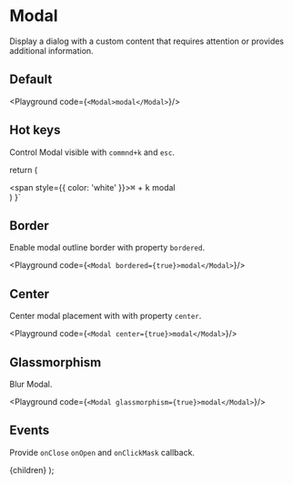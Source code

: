 
# Modal

Display a dialog with a custom content that requires attention or provides additional information.

## Default

<Playground code={`<Modal>modal</Modal>`}/>

## Hot keys

Control Modal visible with `commnd+k` and `esc`.

<Playground code={ModalDefault}/>

  return (
    <div>
      <span style={{ color: 'white' }}><Kbd>⌘</Kbd> + <Kbd>k</Kbd></span>
      <Modal>modal</Modal>
    </div>
  )
}`

## Border

Enable modal outline border with property `bordered`.

<Playground code={`<Modal bordered={true}>modal</Modal>`}/>

## Center

Center modal placement with with property `center`.

<Playground code={`<Modal center={true}>modal</Modal>`}/>

## Glassmorphism

Blur Modal.

<Playground code={`<Modal glassmorphism={true}>modal</Modal>`}/>

## Events

Provide `onClose` `onOpen` and `onClickMask` callback.

  <Layout>
    {children}
  </Layout>
);
